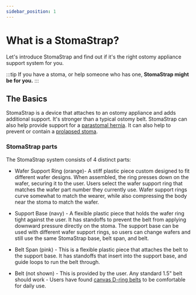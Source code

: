 ```yaml
---
sidebar_position: 1
---
```


# What is a StomaStrap?

Let's introduce StomaStrap and find out if it's the right ostomy appliance support system for you.

 :::tip
 If you have a stoma, or help someone who has one, **StomaStrap might be for you.**
 :::

## The Basics

StomaStrap is a device that attaches to an ostomy appliance and adds additional support. It's stronger than a typical ostomy belt. 
StomaStrap can also help provide support for a [parastomal hernia](https://www.google.com/search?q=parastomal+hernia). 
It can also help to prevent or contain a [prolapsed stoma](https://www.google.com/search?q=parastomal+hernia).

### StomaStrap parts

The StomaStrap system consists of 4 distinct parts:

<ModelViewer modelPath="/models/StomaStrap_FullAssyConvaTec45mm.glb" />

* Wafer Support Ring (orange)- A stiff plastic piece custom designed to fit different wafer designs. When assembled, the ring presses down on the wafer, securing it to the user. Users  select the wafer support ring that matches the wafer part number they currently use. Wafer support rings curve somewhat to match the wearer, while also compressing the body near the stoma to match the wafer.

* Support Base (navy) - A flexible plastic piece that holds the wafer ring tight against the user. It has standoffs to prevent the belt from applying downward pressure directly on the stoma. 
The support base can be used with different wafer support rings, so users can change wafers and still use the same StomaStrap base, belt span, and belt.

* Belt Span (pink) - This is a flexible plastic piece that attaches the belt to the support base. It has standoffs that insert into the support base, and guide loops to run the belt through. 

* Belt (not shown) - This is provided by the user. Any standard 1.5" belt should work - Users have found [canvas D-ring belts](https://www.google.com/search?q=1.5"+canvas+d-ring+belt) to be comfortable for daily use.
